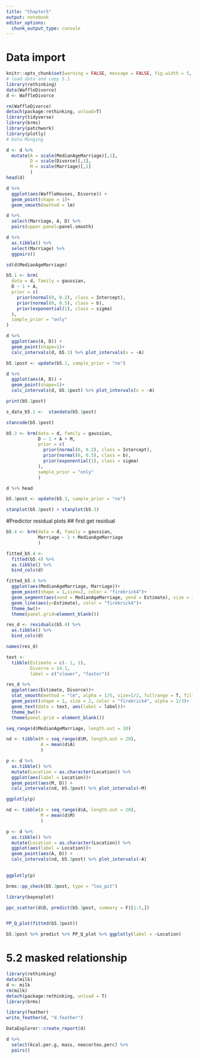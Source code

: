 ```yaml
---
title: "Chapter5"
output: notebook
editor_options: 
  chunk_output_type: console
---
```

# Data import
```r
knitr::opts_chunk$set(warning = FALSE, message = FALSE, fig.width = 5, fig.height = 5)
# load data and copy 5.1
library(rethinking)
data(WaffleDivorce)
d <- WaffleDivorce

rm(WaffleDivorce)
detach(package:rethinking, unload=T)
library(tidyverse)
library(brms)
library(patchwork)
library(plotly)
# Data Munging

d <- d %>% 
  mutate(A = scale(MedianAgeMarriage)[,1],
         D = scale(Divorce)[,1],
         M = scale(Marriage)[,1]
         )
head(d)
```
```r
d %>% 
  ggplot(aes(WaffleHouses, Divorce)) + 
  geom_point(shape = 1)+
  geom_smooth(method = lm)
```
```r
d %>% 
  select(Marriage, A, D) %>% 
  pairs(upper.panel=panel.smooth)
```

```r
d %>% 
  as.tibble() %>% 
  select(Marriage) %>% 
  ggpairs()
```
```r
sd(d$MedianAgeMarriage)
```
```r
b5.1 <- brm(
  data = d, family = gaussian,
  D ~ 1 + A,
  prior = c(
    prior(normal(0, 0.2), class = Intercept),
    prior(normal(0, 0.5), class = b),
    prior(exponential(1), class = sigma)
  ),
  sample_prior = "only"
)
```
```r
d %>% 
  ggplot(aes(A, D)) + 
  geom_point(shape=1)+
  calc_intervals(d, b5.1) %>% plot_intervals(x = ~A)
```
```r
b5.1post <- update(b5.1, sample_prior = "no")
```

```r
d %>% 
  ggplot(aes(A, D)) + 
  geom_point(shape=1)+
  calc_intervals(d, b5.1post) %>% plot_intervals(x = ~A)
```

```r
print(b5.1post)
```
```r
s_data_b5.1 <-  standata(b5.1post) 
```
```r
stancode(b5.1post)
```
```r
b5.3 <- brm(data = d, family = gaussian,
            D ~ 1 + A + M,
            prior = c(
              prior(normal(0, 0.2), class = Intercept),
              prior(normal(0, 0.5), class = b),
              prior(exponential(1), class = sigma)
            ),
            sample_prior = "only"
            )
```
```r
d %>% head
```
```r
b5.3post <- update(b5.3, sample_prior = "no")
```

```r

stanplot(b5.3post) + stanplot(b5.3)
```
#Predictor residual plots
## first get residual
```r
b5.4 <- brm(data = d, family = gaussian,
            Marriage ~ 1 + MedianAgeMarriage
            )
```
```r
fitted_b5.4 <- 
  fitted(b5.4) %>% 
  as.tibble() %>% 
  bind_cols(d)
```
```r
fitted_b5.4 %>% 
  ggplot(aes(MedianAgeMarriage, Marriage))+
  geom_point(shape = 1,size=2, color = "firebrick4")+
  geom_segment(aes(xend = MedianAgeMarriage, yend = Estimate), size = 1/4)+
  geom_line(aes(y=Estimate), color = "firebrick4")+
  theme_bw()+
  theme(panel.grid=element_blank())
```



```r
res_d <- residuals(b5.4) %>% 
  as.tibble() %>% 
  bind_cols(d) 
```
```r
names(res_d)
```

```r
text <-
  tibble(Estimate = c(- 1, 1),
         Divorce = 14.1,
         label = c("slower", "faster"))

res_d %>% 
  ggplot(aes(Estimate, Divorce))+
  stat_smooth(method = "lm", alpha = 1/5, size=1/2, fullrange = T, fill = "firebrick4")+
  geom_point(shape = 1, size = 2, color = "firebrick4", alpha = 2/3)+
  geom_text(data = text, aes(label = label))+
  theme_bw()+
  theme(panel.grid = element_blank())
```

```r
seq_range(d$MedianAgeMarriage, length.out = 10)
```
```r
nd <- tibble(M = seq_range(d$M, length.out = 20),
             A = mean(d$A)
             ) 

p <- d %>% 
  as.tibble() %>% 
  mutate(Location = as.character(Location)) %>%
  ggplot(aes(label = Location))+
  geom_point(aes(M, D)) +
  calc_intervals(nd, b5.3post) %>% plot_intervals(~M)

```
```r
ggplotly(p)
```
```r
nd <- tibble(A = seq_range(d$A, length.out = 20),
             M = mean(d$M)
             ) 

p <- d %>% 
  as.tibble() %>% 
  mutate(Location = as.character(Location)) %>%
  ggplot(aes(label = Location))+
  geom_point(aes(A, D)) +
  calc_intervals(nd, b5.3post) %>% plot_intervals(~A)
  
```
```r
ggplotly(p)
```
```r
brms::pp_check(b5.3post, type = "loo_pit")

```
```r
library(bayesplot)
```
```r

ppc_scatter(d$D, predict(b5.3post, summary = F)[1:5,])
```
```r
```

```r
PP_Q_plot(fitted(b5.3post))
```
```r
b5.3post %>% predict %>% PP_Q_plot %>% ggplotly(label = ~Location)
```
# 5.2 masked relationship
```r
library(rethinking)
data(milk)
d <- milk
rm(milk)
detach(package:rethinking, unload = T)
library(brms)
```
```r
library(feather)
write_feather(d, "d.feather")
```


```r
DataExplorer::create_report(d)
```
```r
d %>% 
  select(kcal.per.g, mass, neocortex.perc) %>% 
  pairs()
```

